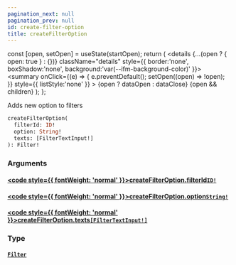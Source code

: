 ```yaml
---
pagination_next: null
pagination_prev: null
id: create-filter-option
title: createFilterOption
---
```









  const [open, setOpen] = useState(startOpen);
  return (
    <details {...(open ? { open: true } : {})} className="details" style={{ border:'none', boxShadow:'none', background:'var(--ifm-background-color)' }}>
      <summary
        onClick={(e) => {
          e.preventDefault();
          setOpen((open) => !open);
        }}
        style={{ listStyle:'none' }}
      >
      {open ? dataOpen : dataClose}
      </summary>
      {open && children}
    </details>
  );
};








Adds new option to filters


```graphql
createFilterOption(
  filterId: ID!
  option: String!
  texts: [FilterTextInput!]
): Filter!
```




### Arguments

#### [<code style={{ fontWeight: 'normal' }}>createFilterOption.<b>filterId</b></code>](#)<Bullet />[`ID!`](/schema/types/scalars/id.mdx) <Badge class="badge badge--secondary" text="non-null"/> <Badge class="badge badge--secondary" text="scalar"/> 



#### [<code style={{ fontWeight: 'normal' }}>createFilterOption.<b>option</b></code>](#)<Bullet />[`String!`](/schema/types/scalars/string.mdx) <Badge class="badge badge--secondary" text="non-null"/> <Badge class="badge badge--secondary" text="scalar"/> 



#### [<code style={{ fontWeight: 'normal' }}>createFilterOption.<b>texts</b></code>](#)<Bullet />[`[FilterTextInput!]`](/schema/types/inputs/filter-text-input.mdx) <Badge class="badge badge--secondary" text="list"/> <Badge class="badge badge--secondary" text="input"/> 



### Type

#### [`Filter`](/schema/types/objects/filter.mdx) <Badge class="badge badge--secondary" text="object"/> 







